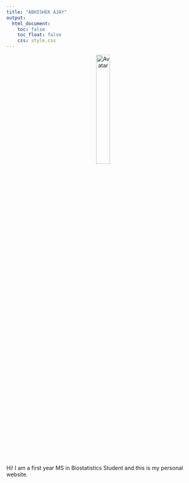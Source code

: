 ```yaml
---
title: "ABHISHEK AJAY"
output:
  html_document:
    toc: false
    toc_float: false
    css: style.css
---
```


<body background="images/bg.jpg">
<center><img src="images/me.jpg" alt="Avatar" width="27%" class="center"></center>



<p>
  Hi! I am a first year MS in Biostatistics Student and this is my personal website. 
</p>

<!--
<p>
  This website contains my resume. I love phtoography and I couldn't stop myself from adding my photography portfolio to this website as well. You'll find them on the top right tabs.  

</p>

 Photo by Riccardo Chiarini on Unsplash 
 
 -->
